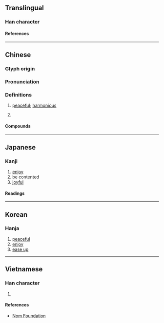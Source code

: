 {{also|恺}}
{{character info}}
==Translingual==

===Han character===
{{Han char|rn=61|rad=心|as=10|sn=13|four=92018|canj=PUMT|ids=⿰忄豈}}

====References====
{{Han ref|kx=0396.380|dkj=11015|dj=0735.280|hdz=42337.020|uh=6137}}

----

==Chinese==
{{zh-forms|s=恺}}

===Glyph origin===
{{Han etym}}

===Pronunciation===
{{zh-pron
|m=kǎi
|c=hoi2
|mc=y
|oc=y
|cat=a,n
}}

===Definitions===
{{zh-hanzi}}

# {{lb|zh|literary}} [[peaceful]]; [[harmonious]]
# {{lb|zh|literary}} {{zh-alt-form|凱|[[triumphant]] [[music]]}}

====Compounds====
{{zh-der|愷樂|愷歌|愷悌君子|八愷|愷悌|敏練慈愷|爽愷}}

----

==Japanese==

===Kanji===
{{ja-kanji|grade=|rs=心10}}

# [[enjoy]]
# be contented
# [[joyful]]

====Readings====
{{ja-readings
|on=がい, かい
|kun=たの-しむ, やわ-らぐ
}}

----

==Korean==

===Hanja===
{{ko-hanja|개}}

# [[peaceful]]
# [[enjoy]]
# [[ease up]]

----

==Vietnamese==

===Han character===
{{vi-readings|rs=心10|reading=khải}}

# {{rfdef|vi|sort=心10}}

====References====
* [http://nomfoundation.org/common/nom_details.php?codepoint=6137 Nom Foundation]